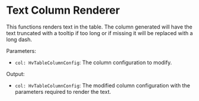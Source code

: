 
<Meta title="Visualizations/Table/Table Renderers/Text Column Renderer" />

# Text Column Renderer

This functions renders text in the table. The column generated will have the text truncated with a tooltip if too long or if missing it will be
replaced with a long dash.

Parameters:

- `col: HvTableColumnConfig`: The column configuration to modify.

Output:

- `col: HvTableColumnConfig`: The modified column configuration with the parameters required to render the text.

<Canvas>
  <Story name="Text Column Renderer" story={TextColumnRendererStory} />
</Canvas>
